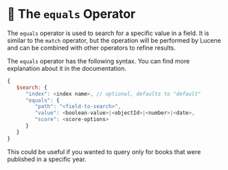 

# 📘 The `equals` Operator

The `equals` operator is used to search for a specific value in a field. It is similar to the `match` operator, but the operation will be performed by Lucene and can be combined with other operators to refine results.

The `equals` operator has the following syntax. You can find more explanation about it in the <Link to="">documentation</Link>.

```js
{
   $search: {
      "index": <index name>, // optional, defaults to "default"
      "equals": {
         "path": "<field-to-search>",
         "value": <boolean-value>|<objectId>|<number>|<date>,
         "score": <score-options>
      }
   }
}
```

This could be useful if you wanted to query only for books that were published in a specific year.
